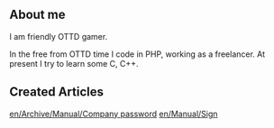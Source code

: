 ==About me==
I am friendly OTTD gamer.

In the free from OTTD time I code in PHP, working as a freelancer.
At present I try to learn some C, C++.

==Created Articles==
[[en/Archive/Manual/Company password]]
[[en/Manual/Sign]]